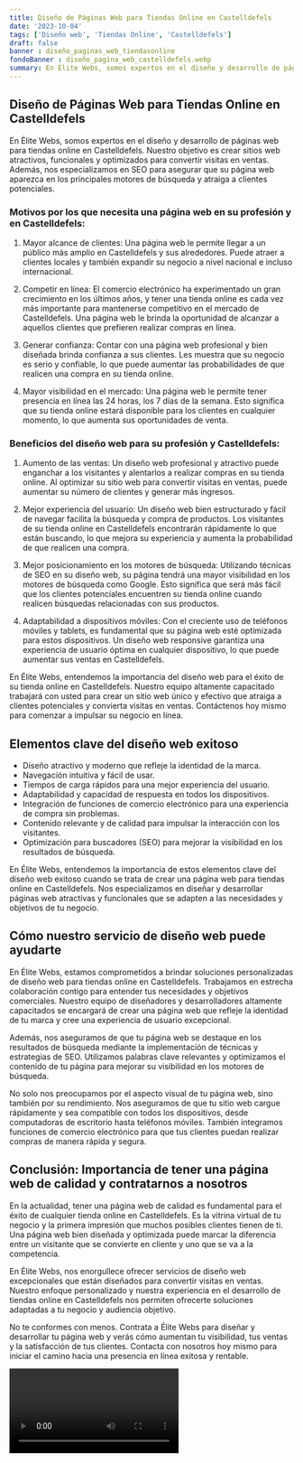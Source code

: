 ```yaml
---
title: Diseño de Páginas Web para Tiendas Online en Castelldefels
date: '2023-10-04'
tags: ['Diseño web', 'Tiendas Online', 'Castelldefels']
draft: false
banner : diseño_paginas_web_tiendasonline
fondoBanner : diseño_pagina_web_castelldefels.webp
summary: En Élite Webs, somos expertos en el diseño y desarrollo de páginas web para tiendas online en Castelldefels. Nuestro objetivo es crear sitios web atractivos, funcionales y optimizados para convertir visitas en ventas. Además, nos especializamos en SEO para asegurar que su página web aparezca en los principales motores de búsqueda y atraiga a clientes potenciales.
---
```


## Diseño de Páginas Web para Tiendas Online en Castelldefels

En Élite Webs, somos expertos en el diseño y desarrollo de páginas web para tiendas online en Castelldefels. Nuestro objetivo es crear sitios web atractivos, funcionales y optimizados para convertir visitas en ventas. Además, nos especializamos en SEO para asegurar que su página web aparezca en los principales motores de búsqueda y atraiga a clientes potenciales.

### Motivos por los que necesita una página web en su profesión y en Castelldefels:

1. Mayor alcance de clientes: Una página web le permite llegar a un público más amplio en Castelldefels y sus alrededores. Puede atraer a clientes locales y también expandir su negocio a nivel nacional e incluso internacional.

2. Competir en línea: El comercio electrónico ha experimentado un gran crecimiento en los últimos años, y tener una tienda online es cada vez más importante para mantenerse competitivo en el mercado de Castelldefels. Una página web le brinda la oportunidad de alcanzar a aquellos clientes que prefieren realizar compras en línea.

3. Generar confianza: Contar con una página web profesional y bien diseñada brinda confianza a sus clientes. Les muestra que su negocio es serio y confiable, lo que puede aumentar las probabilidades de que realicen una compra en su tienda online.

4. Mayor visibilidad en el mercado: Una página web le permite tener presencia en línea las 24 horas, los 7 días de la semana. Esto significa que su tienda online estará disponible para los clientes en cualquier momento, lo que aumenta sus oportunidades de venta.

### Beneficios del diseño web para su profesión y Castelldefels:

1. Aumento de las ventas: Un diseño web profesional y atractivo puede enganchar a los visitantes y alentarlos a realizar compras en su tienda online. Al optimizar su sitio web para convertir visitas en ventas, puede aumentar su número de clientes y generar más ingresos.

2. Mejor experiencia del usuario: Un diseño web bien estructurado y fácil de navegar facilita la búsqueda y compra de productos. Los visitantes de su tienda online en Castelldefels encontrarán rápidamente lo que están buscando, lo que mejora su experiencia y aumenta la probabilidad de que realicen una compra.

3. Mejor posicionamiento en los motores de búsqueda: Utilizando técnicas de SEO en su diseño web, su página tendrá una mayor visibilidad en los motores de búsqueda como Google. Esto significa que será más fácil que los clientes potenciales encuentren su tienda online cuando realicen búsquedas relacionadas con sus productos.

4. Adaptabilidad a dispositivos móviles: Con el creciente uso de teléfonos móviles y tablets, es fundamental que su página web esté optimizada para estos dispositivos. Un diseño web responsive garantiza una experiencia de usuario óptima en cualquier dispositivo, lo que puede aumentar sus ventas en Castelldefels.

En Élite Webs, entendemos la importancia del diseño web para el éxito de su tienda online en Castelldefels. Nuestro equipo altamente capacitado trabajará con usted para crear un sitio web único y efectivo que atraiga a clientes potenciales y convierta visitas en ventas. Contáctenos hoy mismo para comenzar a impulsar su negocio en línea.

<GifSeo />

<Cta />

## Elementos clave del diseño web exitoso

- Diseño atractivo y moderno que refleje la identidad de la marca.
- Navegación intuitiva y fácil de usar.
- Tiempos de carga rápidos para una mejor experiencia del usuario.
- Adaptabilidad y capacidad de respuesta en todos los dispositivos.
- Integración de funciones de comercio electrónico para una experiencia de compra sin problemas.
- Contenido relevante y de calidad para impulsar la interacción con los visitantes.
- Optimización para buscadores (SEO) para mejorar la visibilidad en los resultados de búsqueda.

En Élite Webs, entendemos la importancia de estos elementos clave del diseño web exitoso cuando se trata de crear una página web para tiendas online en Castelldefels. Nos especializamos en diseñar y desarrollar páginas web atractivas y funcionales que se adapten a las necesidades y objetivos de tu negocio.

## Cómo nuestro servicio de diseño web puede ayudarte

En Élite Webs, estamos comprometidos a brindar soluciones personalizadas de diseño web para tiendas online en Castelldefels. Trabajamos en estrecha colaboración contigo para entender tus necesidades y objetivos comerciales. Nuestro equipo de diseñadores y desarrolladores altamente capacitados se encargará de crear una página web que refleje la identidad de tu marca y cree una experiencia de usuario excepcional.

Además, nos aseguramos de que tu página web se destaque en los resultados de búsqueda mediante la implementación de técnicas y estrategias de SEO. Utilizamos palabras clave relevantes y optimizamos el contenido de tu página para mejorar su visibilidad en los motores de búsqueda.

No solo nos preocupamos por el aspecto visual de tu página web, sino también por su rendimiento. Nos aseguramos de que tu sitio web cargue rápidamente y sea compatible con todos los dispositivos, desde computadoras de escritorio hasta teléfonos móviles. También integramos funciones de comercio electrónico para que tus clientes puedan realizar compras de manera rápida y segura.

## Conclusión: Importancia de tener una página web de calidad y contratarnos a nosotros

En la actualidad, tener una página web de calidad es fundamental para el éxito de cualquier tienda online en Castelldefels. Es la vitrina virtual de tu negocio y la primera impresión que muchos posibles clientes tienen de ti. Una página web bien diseñada y optimizada puede marcar la diferencia entre un visitante que se convierte en cliente y uno que se va a la competencia.

En Élite Webs, nos enorgullece ofrecer servicios de diseño web excepcionales que están diseñados para convertir visitas en ventas. Nuestro enfoque personalizado y nuestra experiencia en el desarrollo de tiendas online en Castelldefels nos permiten ofrecerte soluciones adaptadas a tu negocio y audiencia objetivo.

No te conformes con menos. Contrata a Élite Webs para diseñar y desarrollar tu página web y verás cómo aumentan tu visibilidad, tus ventas y la satisfacción de tus clientes. Contacta con nosotros hoy mismo para iniciar el camino hacia una presencia en línea exitosa y rentable.

<Video />

<CtaBot job='Tiendas Online' city='Castelldefels'/>

<Gmaps query='Castelldefels+españa+maps' />